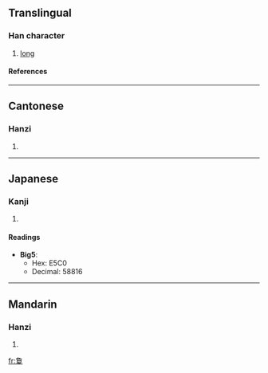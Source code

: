 {{see|夐}}

==Translingual==
===Han character===
{{Han char|rn=66|rad=攴|as=11|sn=15|four=2740<sub>7</sub>|canj=弓月月山大 (NBBUK)}}
# [[long]]
====References====
{{Han ref|kx=0475.101|dj=0486.100|hdz=20871.151|uh=657B|ud=25979}}
----
==Cantonese==
===Hanzi===
{{yue-hanzi|jyut=|y=hing3}}
# {{defn|Cantonese}}
----
==Japanese==
===Kanji===
{{ja-kanji|grade=|rs=攴11}}
# {{defn|Japanese}} 
====Readings====
{{ja-readings|on=[[けい]] (kei), [[けん]] (ken)|kun=[[はるか]] (haruka), [[とおい]] (tooi), [[もとめる]] (motomeru)}}



* '''Big5''':
** Hex: E5C0
** Decimal: 58816
----
==Mandarin==
===Hanzi===
{{cmn-hanzi|pin=[[xiòng]] ([[xiong4]])|wg=hsiung<sup>4</sup>}}
# {{defn|Mandarin}}

[[fr:敻]]